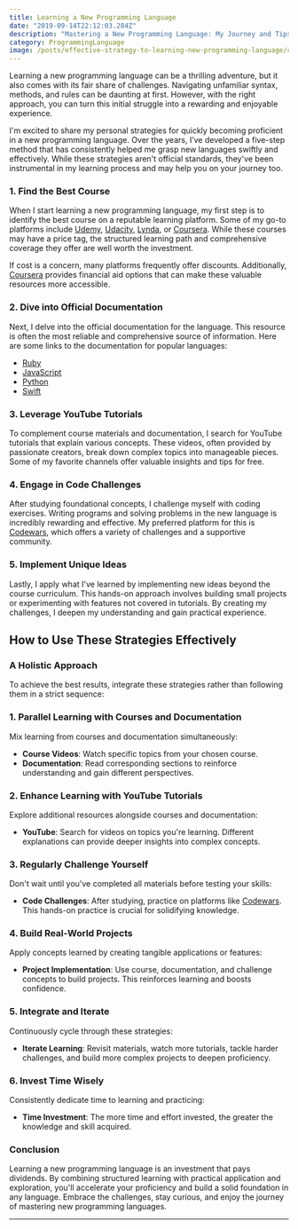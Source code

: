 ```yaml
---
title: Learning a New Programming Language
date: "2019-09-14T22:12:03.284Z"
description: "Mastering a New Programming Language: My Journey and Tips"
category: ProgrammingLanguage
image: /posts/effective-strategy-to-learning-new-programming-language/cover.jpg
---
```


Learning a new programming language can be a thrilling adventure, but it also comes with its fair share of challenges. Navigating unfamiliar syntax, methods, and rules can be daunting at first. However, with the right approach, you can turn this initial struggle into a rewarding and enjoyable experience.

I'm excited to share my personal strategies for quickly becoming proficient in a new programming language. Over the years, I’ve developed a five-step method that has consistently helped me grasp new languages swiftly and effectively. While these strategies aren't official standards, they've been instrumental in my learning process and may help you on your journey too.

### 1. Find the Best Course

When I start learning a new programming language, my first step is to identify the best course on a reputable learning platform. Some of my go-to platforms include [Udemy](https://www.udemy.com/), [Udacity](https://www.udacity.com/), [Lynda](https://www.linkedin.com/learning/), or [Coursera](https://www.coursera.org/). While these courses may have a price tag, the structured learning path and comprehensive coverage they offer are well worth the investment.

If cost is a concern, many platforms frequently offer discounts. Additionally, [Coursera](https://www.coursera.org/) provides financial aid options that can make these valuable resources more accessible.

### 2. Dive into Official Documentation

Next, I delve into the official documentation for the language. This resource is often the most reliable and comprehensive source of information. Here are some links to the documentation for popular languages:
- [Ruby](https://www.ruby-lang.org/en/documentation/)
- [JavaScript](https://developer.mozilla.org/en-US/docs/Web/JavaScript/Guide)
- [Python](https://docs.python.org/3/)
- [Swift](https://swift.org/documentation/)

### 3. Leverage YouTube Tutorials

To complement course materials and documentation, I search for YouTube tutorials that explain various concepts. These videos, often provided by passionate creators, break down complex topics into manageable pieces. Some of my favorite channels offer valuable insights and tips for free.

### 4. Engage in Code Challenges

After studying foundational concepts, I challenge myself with coding exercises. Writing programs and solving problems in the new language is incredibly rewarding and effective. My preferred platform for this is [Codewars](https://www.codewars.com/), which offers a variety of challenges and a supportive community.

### 5. Implement Unique Ideas

Lastly, I apply what I've learned by implementing new ideas beyond the course curriculum. This hands-on approach involves building small projects or experimenting with features not covered in tutorials. By creating my challenges, I deepen my understanding and gain practical experience.

## How to Use These Strategies Effectively

### A Holistic Approach

To achieve the best results, integrate these strategies rather than following them in a strict sequence:

### 1. Parallel Learning with Courses and Documentation

Mix learning from courses and documentation simultaneously:
- **Course Videos**: Watch specific topics from your chosen course.
- **Documentation**: Read corresponding sections to reinforce understanding and gain different perspectives.

### 2. Enhance Learning with YouTube Tutorials

Explore additional resources alongside courses and documentation:
- **YouTube**: Search for videos on topics you're learning. Different explanations can provide deeper insights into complex concepts.

### 3. Regularly Challenge Yourself

Don't wait until you've completed all materials before testing your skills:
- **Code Challenges**: After studying, practice on platforms like [Codewars](https://www.codewars.com/). This hands-on practice is crucial for solidifying knowledge.

### 4. Build Real-World Projects

Apply concepts learned by creating tangible applications or features:
- **Project Implementation**: Use course, documentation, and challenge concepts to build projects. This reinforces learning and boosts confidence.

### 5. Integrate and Iterate

Continuously cycle through these strategies:
- **Iterate Learning**: Revisit materials, watch more tutorials, tackle harder challenges, and build more complex projects to deepen proficiency.

### 6. Invest Time Wisely

Consistently dedicate time to learning and practicing:
- **Time Investment**: The more time and effort invested, the greater the knowledge and skill acquired.

### Conclusion

Learning a new programming language is an investment that pays dividends. By combining structured learning with practical application and exploration, you'll accelerate your proficiency and build a solid foundation in any language. Embrace the challenges, stay curious, and enjoy the journey of mastering new programming languages.

---
